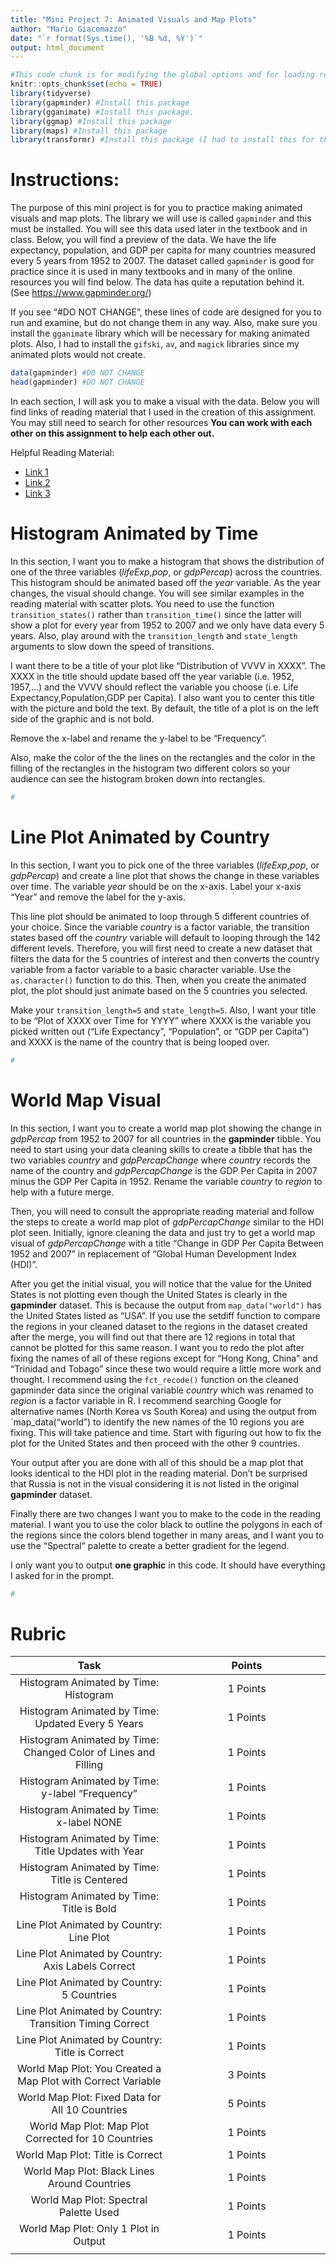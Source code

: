```yaml
---
title: "Mini Project 7: Animated Visuals and Map Plots"
author: "Mario Giacomazzo"
date: "`r format(Sys.time(), '%B %d, %Y')`"
output: html_document
---
```


```r
#This code chunk is for modifying the global options and for loading required R packages
knitr::opts_chunk$set(echo = TRUE)
library(tidyverse)
library(gapminder) #Install this package
library(gganimate) #Install this package.
library(ggmap) #Install this package
library(maps) #Install this package
library(transformr) #Install this package (I had to install this for the animated plots to work)
```

# Instructions:

The purpose of this mini project is for you to practice making animated visuals and map plots. The library we will use is called `gapminder` and this must be installed. You will see this data used later in the textbook and in class. Below, you will find a preview of the data. We have the life expectancy, population, and GDP per capita for many countries measured every 5 years from 1952 to 2007. The dataset called `gapminder` is good for practice since it is used in many textbooks and in many of the online resources you will find below. The data has quite a reputation behind it. (See <https://www.gapminder.org/>)

If you see "#DO NOT CHANGE", these lines of code are designed for you to run and examine, but do not change them in any way. Also, make sure you install the `gganimate` library which will be necessary for making animated plots. Also, I had to install the `gifski`, `av`, and `magick` libraries since my animated plots would not create.

```r
data(gapminder) #DO NOT CHANGE
head(gapminder) #DO NOT CHANGE
```

In each section, I will ask you to make a visual with the data. Below you will find links of reading material that I used in the creation of this assignment. You may still need to search for other resources  **You can work with each other on this assignment to help each other out.**

Helpful Reading Material:
   
- [Link 1](https://bookdown.org/brianwood1/QDASS/animated-plots.html)
- [Link 2](https://www.datanovia.com/en/blog/gganimate-how-to-create-plots-with-beautiful-animation-in-r/)
- [Link 3](https://sarahpenir.github.io/r/making-maps/)



# Histogram Animated by Time

In this section, I want you to make a histogram that shows the distribution of one of the three variables (*lifeExp*,*pop*, or  *gdpPercap*) across the countries. This histogram should be animated based off the *year* variable. As the year changes, the visual should change. You will see similar examples in the reading material with scatter plots. You need to use the function `transition_states()` rather than `transition_time()` since the latter will show a plot for every year from 1952 to 2007 and we only have data every 5 years. Also, play around with the `transition_length` and `state_length` arguments to slow down the speed of transitions.

I want there to be a title of your plot like "Distribution of VVVV in XXXX". The XXXX in the title should update based off the year variable (i.e. 1952, 1957,...) and the VVVV should reflect the variable you choose (i.e. Life Expectancy,Population,GDP per Capita).  I also want you to center this title with the picture and bold the text. By default, the title of a plot is on the left side of the graphic and is not bold.

Remove the x-label and rename the y-label to be "Frequency".

Also, make the color of the the lines on the rectangles and the color in the filling of the rectangles in the histogram two different colors so your audience can see the histogram broken down into rectangles.

```r
#
```



# Line Plot Animated by Country

In this section, I want you to pick one of the three variables (*lifeExp*,*pop*, or  *gdpPercap*) and create a line plot that shows the change in these variables over time. The variable *year* should be on the x-axis. Label your x-axis "Year" and remove the label for the y-axis.

This line plot should be animated to loop through 5 different countries of your choice. Since the variable *country* is a factor variable, the transition states based off the *country* variable will default to looping through the 142 different levels. Therefore, you will first need to create a new dataset that filters the data for the 5 countries of interest and then converts the country variable from a factor variable to a basic character variable. Use the `as.character()` function to do this. Then, when you create the animated plot, the plot should just animate based on the 5 countries you selected. 

Make your `transition_length=5` and `state_length=5`. Also, I want your title to be "Plot of XXXX over Time for YYYY" where XXXX is the variable you picked written out ("Life Expectancy", "Population", or "GDP per Capita") and XXXX is the name of the country that is being looped over.

```r
#
```

# World Map Visual 

In this section, I want you to create a world map plot showing the change in *gdpPercap* from 1952 to 2007 for all countries in the **gapminder** tibble. You need to start using your data cleaning skills to create a tibble that has the two variables *country* and *gdpPercapChange* where *country* records the name of the country and *gdpPercapChange* is the GDP Per Capita in 2007 minus the GDP Per Capita in 1952. Rename the variable *country* to *region* to help with a future merge.

Then, you will need to consult the appropriate reading material and follow the steps to create a world map plot of *gdpPercapChange* similar to the HDI plot seen. Initially, ignore cleaning the data and just try to get a world map visual of *gdpPercapChange* with a title "Change in GDP Per Capita Between 1952 and 2007" in replacement of "Global Human Development Index (HDI)". 

After you get the initial visual, you will notice that the value for the United States is not plotting even though the United States is clearly in the **gapminder** dataset. This is because the output from `map_data("world")` has the United States listed as "USA". If you use the setdiff function to compare the regions in your cleaned dataset to the regions in the dataset created after the merge, you will find out that there are 12 regions in total that cannot be plotted for this same reason. I want you to redo the plot after fixing the names of all of these regions except for "Hong Kong, China" and "Trinidad and Tobago" since these two would require a little more work and thought. I recommend using the `fct_recode()` function on the cleaned gapminder data since the original variable *country* which was renamed to *region* is a factor variable in R. I recommend searching Google for alternative names (North Korea vs South Korea) and using the output from `map_data("world") to identify the new names of the 10 regions you are fixing. This will take patience and time. Start with figuring out how to fix the plot for the United States and then proceed with the other 9 countries.

Your output after you are done with all of this should be a map plot that looks identical to the HDI plot in the reading material. Don't be surprised that Russia is not in the visual considering it is not listed in the original **gapminder** dataset.

Finally there are two changes I want you to make to the code in the reading material. I want you to use the color black to outline the polygons in each of the regions since the colors blend together in many areas, and I want you to use the "Spectral" palette to create a better gradient for the legend.

I only want you to output **one graphic** in this code. It should have everything I asked for in the prompt.


```r
#
```


# Rubric

|Task|Points|
|:---:|:---:|
|Histogram Animated by Time: Histogram| 1 Points|
|Histogram Animated by Time: Updated Every 5 Years| 1 Points|
|Histogram Animated by Time: Changed Color of Lines and Filling| 1 Points|
|Histogram Animated by Time: y-label "Frequency"| 1 Points|
|Histogram Animated by Time: x-label NONE| 1 Points|
|Histogram Animated by Time: Title Updates with Year| 1 Points|
|Histogram Animated by Time: Title is Centered| 1 Points|
|Histogram Animated by Time: Title is Bold| 1 Points|
|Line Plot Animated by Country: Line Plot | 1 Points|
|Line Plot Animated by Country: Axis Labels Correct | 1 Points|
|Line Plot Animated by Country: 5 Countries | 1 Points|
|Line Plot Animated by Country: Transition Timing Correct | 1 Points|
|Line Plot Animated by Country: Title is Correct | 1 Points|
|World Map Plot: You Created a Map Plot with Correct Variable  | 3 Points|
|World Map Plot: Fixed Data for All 10 Countries  | 5 Points|
|World Map Plot: Map Plot Corrected for 10 Countries  | 1 Points|
|World Map Plot: Title is Correct  | 1 Points|
|World Map Plot: Black Lines Around Countries  | 1 Points|
|World Map Plot: Spectral Palette Used  | 1 Points|
|World Map Plot: Only 1 Plot in Output  | 1 Points|
|||



